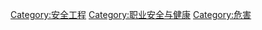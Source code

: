 {{catmain}}

[[Category:安全工程|Category:安全工程]]
[[Category:职业安全与健康|Category:职业安全与健康]]
[[Category:危害|Category:危害]]